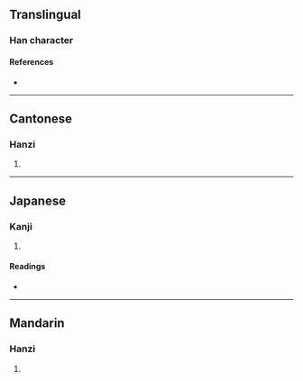 {{character info/new}}
==Translingual==

===Han character===
{{Han char|rn=46|rad=山|as=06|sn=9|four=21716|canj=UMAM|ids=⿰山亘}}

====References====
* {{Han ref|kx=0310.370|dkj=08050|dj=0610.240|hdz=10769.160|uh=5CD8|ud=23768|bh=CE7A|bd=52858}}

----

==Cantonese==

===Hanzi===
{{yue-hanzi|jyut=[[wun4]]|y=wun4}}

# {{defn|lang=yue|sort=山06}}

----

==Japanese==

===Kanji===
{{ja-kanji|grade=|rs=山06}}

# {{defn|lang=ja|sort=山06}}

====Readings====
* {{ja-readings|on=[[かん]] (kan), [[ぐわん]] (guwan), [[こう]] (kō), [[ごう]] (gō)|kun=}}

----

==Mandarin==

===Hanzi===
{{cmn-hanzi|pin=[[huán]] ([[huan2]])}}

# {{defn|lang=cmn|sort=山06}}